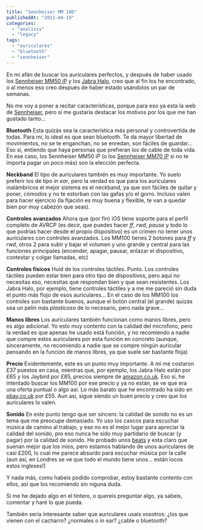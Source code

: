 ```yaml
---
title: "Sennheiser MM 100"
publishedAt: "2011-04-19"
categories: 
  - "analisis"
  - "legacy"
tags: 
  - "auriculares"
  - "bluetooth"
  - "sennheiser"
---
```


En mi afán de buscar los auriculares perfectos, y después de haber usado los [Sennheiser MM50 iP](http://www.sennheiser.com/sennheiser/home_en.nsf/root/private_headsets_mobile_music_502555) y los [Jabra Halo](http://www.jabra.com/sites/mobile/na-us/products/pages/jabrahalo.aspx), creo que al fin los he encontrado, o al menos eso creo después de haber estado usándolos un par de semanas.

No me voy a poner a recitar características, porque para eso ya esta la web de [Sennheiser](http://www.sennheiser.com/sennheiser/home_en.nsf/root/private_headsets_mobile_music_504111), pero sí me gustaría destacar los motivos por los que me han gustado tanto...

**Bluetooth** Esta quizás sea la característica más personal y controvertida de todas. Para mi, lo ideal es que sean bluetooth. Te da mayor libertad de movimientos, no se te enganchan, no se enredan, son fáciles de guardar... Eso si, entiendo que haya personas que prefieran los de cable de toda vida. En ese caso, los Sennheiser MM50 iP (o los [Sennheiser MM70 iP](http://www.sennheiser.com/sennheiser/home_en.nsf/root/private_headsets_mobile_music_504161) si no te importa pagar un poco más) son la elección perfecta.

**Neckband** El tipo de auriculares también es muy importante. Yo suelo preferir los de tipo _in ear_, pero la verdad es que para los auriculares inalámbricos el mejor sistema es el neckband, ya que son fáciles de quitar y poner, cómodos y no te estorban con las gafas y/o el gorro. Incluso valen para hacer ejercicio (la fijación es muy buena y flexible, te van a quedar bien por muy cabezón que seas).

**Controles avanzados** Ahora que (por fin) iOS tiene soporte para el perfil completo de AVRCP (es decir, que puedes hacer _ff_, _rwd_, _pause_ y todo lo que podrías hacer desde el propio dispositivo) es un crimen no tener unos auriculares con controles avanzados. Los MM100 tienes 2 botones para _ff_ y _rwd_, otros 2 para subir y bajar el volumen y uno grande y central para las funciones principales (encender, apagar, pausar, enlazar el dispositivo, contestar y colgar llamadas, etc)

**Controles físicos** Huid de los controles táctiles. Punto. Los controles táctiles pueden estar bien para otro tipo de dispositivos, pero aquí no necesitas eso, necesitas que respondan bien y que sean resistentes. Los Jabra Halo, por ejemplo, tiene controles táctiles y a me me pareció sin duda el punto más flojo de esos auriculares... En el caso de los MM100 los controles son bastante buenos, aunque el botón central (el grande) quizás sea un pelín más _plasticoso_ de lo necesario, pero nada grave...

**Manos libres** Los auriculares también funcionan como manos libres, pero es algo adicional. Yo esto muy contento con la calidad del microfono, pero la verdad es que apenas he usado está función, y no recomiendo a nadie que compre estos auriculares por esta función en concreto (aunque, sinceramente, no recomiendo a nadie que se compre ningún auricular pensando en la funcion de manos libres, ya que suele ser bastante floja)

**Precio** Evidentemente, este es un punto muy importante. A mi me costaron £37 puestos en casa, mientras que, por ejemplo, los Jabra Halo están por £65 y los Jaybird por £85, precios siempre de [amazon.co.uk](http://www.amazon.co.uk/). Eso sí, he intentado buscar los MM100 por ese precio y ya no están, se ve que era una oferta puntual o algo así. Lo más barato que he encontrado ha sido en [ebay.co.uk](http://www.ebay.co.uk/) por £55. Aun así, sigue siendo un buen precio y creo que los auriculares lo valen.

**Sonido** En este punto tengo que ser sincero: la calidad de sonido no es un tema que me preocupe demasiado. Yo uso los cascos para escuchar música de camino al trabajo, y ese no es el mejor lugar para apreciar la calidad del sonido, pro eso nunca he sido muy partidario de buscar (y pagar) por la calidad de sonido. He probado unos [beats](http://www.beatsbydre.com/) y esta claro que suenan mejor que los míos, pero estamos hablando de unos auriculares de casi £200, lo cual me parece absurdo para escuchar música por la calle (aun así, en Londres se ve que todo el mundo tiene unos... están locos estos ingleses!)

Y nada más, como habeis podido comprobar, estoy bastante contento con ellos, así que los recomiendo sin niguna duda.

Si me he dejado algo en el tintero, o quereis preguntar algo, ya sabeis, comentar y haré lo que pueda.

También sería interesante saber que auriculares usais vosotros: ¿los que vienen con el cacharro? ¿normales o in ear? ¿cable o bluetooth?
